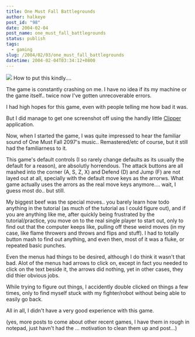 ```yaml
---
title: One Must Fall Battlegrounds
author: halkeye
post_id: "98"
date: 2004-02-04
post_name: one_must_fall_battlegrounds
status: publish
tags:
  - gaming
slug: /2004/02/03/one_must_fall_battlegrounds
datetime: 2004-02-04T03:34:12+0800
---
```


![](clp82.png) How to put this kindly....

The game is constantly crashing on me. I have no idea if its my machine or the game itself.. twice now I've gotten unrecoverable errors.

I had high hopes for this game, even with people telling me how bad it was.

But I did manage to get one screenshot off using the handly little [Clipper](https://hot.ee/mardu123/clipper/) application.

Now, when I started the game, I was quite impressed to hear the familiar sound of One Must Fall 2097's music.. Remastered/etc of course, but it still had the familiarness to it.

This game's default controls (I so rarely change defaults as its usually the default for a reason), are absolutly horrendous. The attack buttons are all mashed into the corner (A, S, Z, X) and Defend (D) and Jump (F) are not layed out at all, specially with the default move keys as the arrorws. What game actually uses the arrors as the real move keys anymore.... wait, I guess most do.. but still.

My biggest beef was the special moves.. you barely learn how todo anything in the tutorial (as much of the tutorial as I could figure out), and if you are anything like me, after quickly being frustrated by the tutorial/practice, you move on to the real single player to start out, only to find out that the computer keeps like, pulling off these weird moves (in my case, like flame throwers and throws and flips and stuff). I had to totally button mash to find out anything, and even then, most of it was a fluke, or repeated basic punches.

Even the menus had things to be desired, although I do think it wasn't that bad. Alot of the menus had arrows to click on, except in fact you needed to click on the text beside it, the arrows did nothing, yet in other cases, they did thier obvious jobs.  

While trying to figure out things, I accidently double clicked on things a few times, only to find myself stuck with my fighter/robot without being able to easily go back.

  

All in all, I didn't have a very good experience with this game.

  

(yes, more posts to come about other recent games, I have them in rough in notepad, just havn't had the ... motivation to clean them up and post...)
